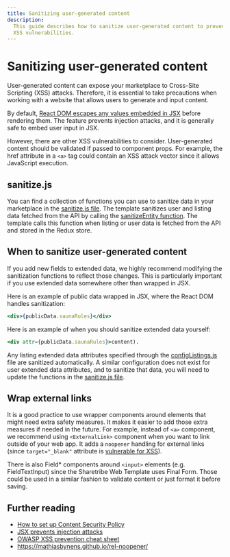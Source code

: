 ```yaml
---
title: Sanitizing user-generated content
description:
  This guide describes how to sanitize user-generated content to prevent
  XSS vulnerabilities.
---
```


# Sanitizing user-generated content

User-generated content can expose your marketplace to Cross-Site
Scripting (XSS) attacks. Therefore, it is essential to take precautions
when working with a website that allows users to generate and input
content.

By default,
[React DOM escapes any values embedded in JSX](https://reactjs.org/docs/introducing-jsx.html#jsx-prevents-injection-attacks)
before rendering them. The feature prevents injection attacks, and it is
generally safe to embed user input in JSX.

However, there are other XSS vulnerabilities to consider. User-generated
content should be validated if passed to component props. For example,
the href attribute in a `<a>` tag could contain an XSS attack vector
since it allows JavaScript execution.

## sanitize.js

You can find a collection of functions you can use to sanitize data in
your marketplace in the
[sanitize.js file](https://github.com/sharetribe/web-template/blob/main/src/util/sanitize.js).
The template sanitizes user and listing data fetched from the API by
calling the
[sanitizeEntity function](https://github.com/sharetribe/web-template/blob/main/src/util/sanitize.js#L176).
The template calls this function when listing or user data is fetched
from the API and stored in the Redux store.

## When to sanitize user-generated content

If you add new fields to extended data, we highly recommend modifying
the sanitization functions to reflect those changes. This is
particularly important if you use extended data somewhere other than
wrapped in JSX.

Here is an example of public data wrapped in JSX, where the React DOM
handles sanitization:

```jsx
<div>{publicData.saunaRules}</div>
```

Here is an example of when you should sanitize extended data yourself:

```jsx
<div attr={publicData.saunaRules}>content).
```

Any listing extended data attributes specified through the
[configListings.js](https://github.com/sharetribe/web-template/blob/main/src/config/configListing.js)
file are sanitized automatically. A similar configuration does not exist
for user extended data attributes, and to sanitize that data, you will
need to update the functions in the
[sanitize.js file](https://github.com/sharetribe/web-template/blob/main/src/util/sanitize.js).

## Wrap external links

It is a good practice to use wrapper components around elements that
might need extra safety measures. It makes it easier to add those extra
measures if needed in the future. For example, instead of `<a>`
component, we recommend using `<ExternalLink>` component when you want
to link outside of your web app. It adds a `noopener` handling for
external links (since `target="_blank"` attribute is
[vulnerable for XSS](https://mathiasbynens.github.io/rel-noopener/)).

There is also Field\* components around `<input>` elements (e.g.
FieldTextInput) since the Sharetribe Web Template uses Final Form. Those
could be used in a similar fashion to validate content or just format it
before saving.

## Further reading

- [How to set up Content Security Policy](/template/how-to-set-up-csp-for-template/)
- [JSX prevents injection attacks](https://reactjs.org/docs/introducing-jsx.html#jsx-prevents-injection-attacks)
- [OWASP XSS prevention cheat sheet](https://github.com/OWASP/CheatSheetSeries/blob/master/cheatsheets/Cross_Site_Scripting_Prevention_Cheat_Sheet.md)
- https://mathiasbynens.github.io/rel-noopener/
